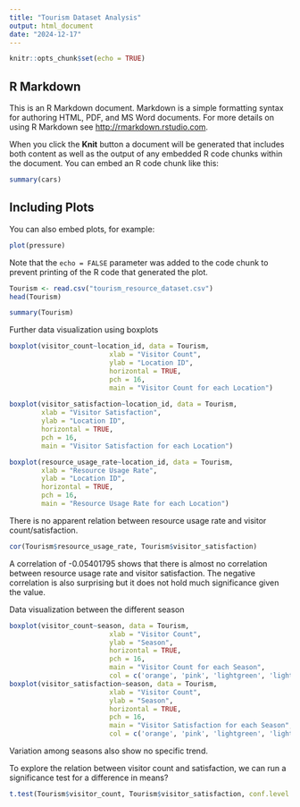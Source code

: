 ```yaml
---
title: "Tourism Dataset Analysis"
output: html_document
date: "2024-12-17"
---
```


```r
knitr::opts_chunk$set(echo = TRUE)
```

## R Markdown

This is an R Markdown document. Markdown is a simple formatting syntax for authoring HTML, PDF, and MS Word documents. For more details on using R Markdown see <http://rmarkdown.rstudio.com>.

When you click the **Knit** button a document will be generated that includes both content as well as the output of any embedded R code chunks within the document. You can embed an R code chunk like this:

```r
summary(cars)
```

## Including Plots

You can also embed plots, for example:

```r
plot(pressure)
```

Note that the `echo = FALSE` parameter was added to the code chunk to prevent printing of the R code that generated the plot.
```r
Tourism <- read.csv("tourism_resource_dataset.csv")
head(Tourism)
```
```r
summary(Tourism)
```

Further data visualization using boxplots

```r
boxplot(visitor_count~location_id, data = Tourism, 
                         xlab = "Visitor Count",
                         ylab = "Location ID",
                         horizontal = TRUE,
                         pch = 16,
                         main = "Visitor Count for each Location")
                          
boxplot(visitor_satisfaction~location_id, data = Tourism, 
        xlab = "Visitor Satisfaction",
        ylab = "Location ID",
        horizontal = TRUE,
        pch = 16,
        main = "Visitor Satisfaction for each Location")

boxplot(resource_usage_rate~location_id, data = Tourism, 
        xlab = "Resource Usage Rate",
        ylab = "Location ID",
        horizontal = TRUE,
        pch = 16,
        main = "Resource Usage Rate for each Location")
```
There is no apparent relation between resource usage rate and visitor count/satisfaction. 
```r
cor(Tourism$resource_usage_rate, Tourism$visitor_satisfaction)
```
A correlation of -0.05401795 shows that there is almost no correlation between resource usage rate and visitor satisfaction. The negative correlation is also surprising but it does not hold much significance given the value.


Data visualization between the different season

```r
boxplot(visitor_count~season, data = Tourism, 
                         xlab = "Visitor Count",
                         ylab = "Season",
                         horizontal = TRUE,
                         pch = 16,
                         main = "Visitor Count for each Season",
                         col = c('orange', 'pink', 'lightgreen', 'lightblue'))
boxplot(visitor_satisfaction~season, data = Tourism, 
                         xlab = "Visitor Count",
                         ylab = "Season",
                         horizontal = TRUE,
                         pch = 16,
                         main = "Visitor Satisfaction for each Season",
                         col = c('orange', 'pink', 'lightgreen', 'lightblue'))
```
Variation among seasons also show no specific trend.


To explore the relation between visitor count and satisfaction, we can run a significance test for a difference in means?
```r
t.test(Tourism$visitor_count, Tourism$visitor_satisfaction, conf.level = .95)
```
